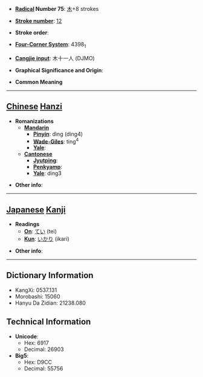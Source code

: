 * '''[[Wiktionary:Chinese radical index| Radical]] Number 75''': [[Wiktionary:Chinese radical index 木|木]]+8 strokes

* '''[[Wiktionary:Chinese total strokes index|Stroke number]]''': [[Wiktionary:Chinese total strokes index 12|12]]

* '''Stroke order''': 

* '''[[Wiktionary:Chinese four corner index|Four-Corner System]]''': 4398<sub>1</sub>

* '''[[Wiktionary:Chinese Cangjie index|Cangjie input]]''': 木十一人 (DJMO)

* '''Graphical Significance and Origin''': 

* '''Common Meaning'''

----

== [[Chinese]] [[Hanzi]] ==

* '''Romanizations'''
** '''[[Mandarin]]'''
*** '''[[Pinyin]]''': dìng (ding4)
*** '''[[Wade-Giles]]''': ting<sup>4</sup>
*** '''[[Yale]]''': 
** '''[[Cantonese]]'''
*** '''[[Jyutping]]''':
*** '''[[Penkyamp]]''': 
*** '''[[Yale]]''': ding3

* '''Other info''': 

----

== [[Japanese]] [[Kanji]] ==

* '''Readings'''
** '''[[On]]''': [[てい]] (tei)
** '''[[Kun]]''': [[いかり]] (ikari)

* '''Other info''':  

----

== Dictionary Information ==

* KangXi: 0537.131
* Morobashi: 15060
* Hanyu Da Zidian: 21238.080

== Technical Information ==

* '''Unicode''':
** Hex: 6917
** Decimal: 26903
* '''Big5''':
** Hex: D9CC
** Decimal: 55756